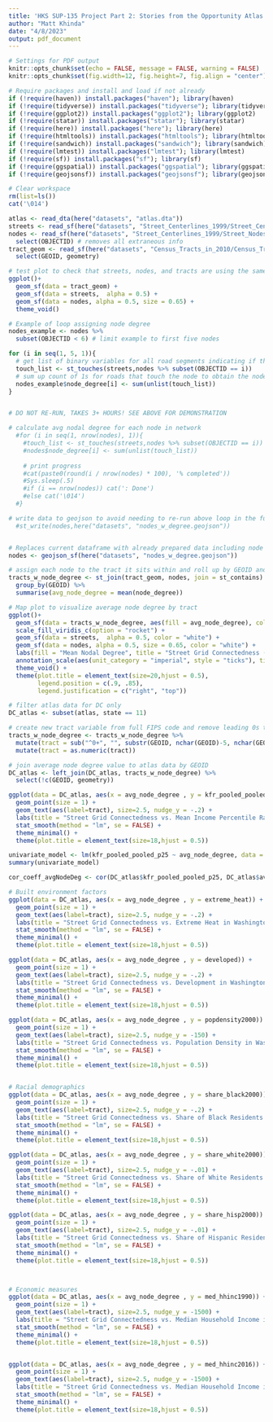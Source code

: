 ```yaml
---
title: 'HKS SUP-135 Project Part 2: Stories from the Opportunity Atlas'
author: "Matt Khinda"
date: "4/8/2023"
output: pdf_document
---
```


```r
# Settings for PDF output
knitr::opts_chunk$set(echo = FALSE, message = FALSE, warning = FALSE) 
knitr::opts_chunk$set(fig.width=12, fig.height=7, fig.align = "center") 

# Require packages and install and load if not already
if (!require(haven)) install.packages("haven"); library(haven)
if (!require(tidyverse)) install.packages("tidyverse"); library(tidyverse)
if (!require(ggplot2)) install.packages("ggplot2"); library(ggplot2)
if (!require(statar)) install.packages("statar"); library(statar)
if (!require(here)) install.packages("here"); library(here)
if (!require(htmltools)) install.packages("htmltools"); library(htmltools)
if (!require(sandwich)) install.packages("sandwich"); library(sandwich)
if (!require(lmtest)) install.packages("lmtest"); library(lmtest)
if (!require(sf)) install.packages("sf"); library(sf)
if (!require(ggspatial)) install.packages("ggspatial"); library(ggspatial)
if (!require(geojsonsf)) install.packages("geojsonsf"); library(geojsonsf)

# Clear workspace
rm(list=ls())
cat('\014')
```

```r
atlas <- read_dta(here("datasets", "atlas.dta"))
streets <- read_sf(here("datasets", "Street_Centerlines_1999/Street_Centerlines_1999.shp"))
nodes <- read_sf(here("datasets", "Street_Centerlines_1999/Street_Nodes_1999.shp")) %>%
  select(OBJECTID) # removes all extraneous info
tract_geom <- read_sf(here("datasets", "Census_Tracts_in_2010/Census_Tracts_in_2010.shp")) %>%
  select(GEOID, geometry)
```

```r
# test plot to check that streets, nodes, and tracts are using the same coordinate projection system
ggplot()+
  geom_sf(data = tract_geom) +
  geom_sf(data = streets,  alpha = 0.5) +
  geom_sf(data = nodes, alpha = 0.5, size = 0.65) +
  theme_void()
```

```r

# Example of loop assigning node degree
nodes_example <- nodes %>%
  subset(OBJECTID < 6) # limit example to first five nodes

for (i in seq(1, 5, 1)){
  # get list of binary variables for all road segments indicating if the segment touches the node
  touch_list <- st_touches(streets,nodes %>% subset(OBJECTID == i)) 
  # sum up count of 1s for roads that touch the node to obtain the node degree
  nodes_example$node_degree[i] <- sum(unlist(touch_list)) 
}


# DO NOT RE-RUN, TAKES 3+ HOURS! SEE ABOVE FOR DEMONSTRATION

# calculate avg nodal degree for each node in network 
  #for (i in seq(1, nrow(nodes), 1)){
    #touch_list <- st_touches(streets,nodes %>% subset(OBJECTID == i))
    #nodes$node_degree[i] <- sum(unlist(touch_list))
    
    # print progress
    #cat(paste0(round(i / nrow(nodes) * 100), '% completed'))
    #Sys.sleep(.5)
    #if (i == nrow(nodes)) cat(': Done')
    #else cat('\014')
  #}

# write data to geojson to avoid needing to re-run above loop in the future
  #st_write(nodes,here("datasets", "nodes_w_degree.geojson"))


# Replaces current dataframe with already prepared data including node degree
nodes <- geojson_sf(here("datasets", "nodes_w_degree.geojson"))

```

```r

# assign each node to the tract it sits within and roll up by GEOID and calculate average node degree
tracts_w_node_degree <- st_join(tract_geom, nodes, join = st_contains) %>%
  group_by(GEOID) %>%
  summarise(avg_node_degree = mean(node_degree))

# Map plot to visualize average node degree by tract
ggplot()+
  geom_sf(data = tracts_w_node_degree, aes(fill = avg_node_degree), color = NA) +
  scale_fill_viridis_c(option = "rocket") +
  geom_sf(data = streets,  alpha = 0.5, color = "white") +
  geom_sf(data = nodes, alpha = 0.5, size = 0.65, color = "white") +
  labs(fill = "Mean Nodal Degree", title = "Street Grid Connectedness (1999 Network) by Census Tract in Washington, DC") +
  annotation_scale(aes(unit_category = "imperial", style = "ticks"), tick_height = 0.6, pad_x = unit(1, "cm"), pad_y = unit(2, "cm")) +
  theme_void() +
  theme(plot.title = element_text(size=20,hjust = 0.5),
        legend.position = c(.9, .85),
        legend.justification = c("right", "top")) 
```

```r
# filter atlas data for DC only
DC_atlas <- subset(atlas, state == 11) 

# create new tract variable from full FIPS code and remove leading 0s to match atlas
tracts_w_node_degree <- tracts_w_node_degree %>%
  mutate(tract = sub("^0+", "", substr(GEOID, nchar(GEOID)-5, nchar(GEOID)))) %>%
  mutate(tract = as.numeric(tract))

# join average node degree value to atlas data by GEOID
DC_atlas <- left_join(DC_atlas, tracts_w_node_degree) %>%
  select(!c(GEOID, geometry))
```

```r
ggplot(data = DC_atlas, aes(x = avg_node_degree , y = kfr_pooled_pooled_p25)) + 
  geom_point(size = 1) + 
  geom_text(aes(label=tract), size=2.5, nudge_y = -.2) +
  labs(title = "Street Grid Connectedness vs. Mean Income Percentile Rank for Children of Low-Income Parents in Washington, DC", x = "Average Node Degree", y = "Mean Income Percentile Rank") +
  stat_smooth(method = "lm", se = FALSE) +
  theme_minimal() +
  theme(plot.title = element_text(size=18,hjust = 0.5))
```

```r
univariate_model <- lm(kfr_pooled_pooled_p25 ~ avg_node_degree, data = DC_atlas)
summary(univariate_model)

cor_coeff_avgNodeDeg <- cor(DC_atlas$kfr_pooled_pooled_p25, DC_atlas$avg_node_degree, use = "complete.obs")
```

```r

# Built environment factors
ggplot(data = DC_atlas, aes(x = avg_node_degree , y = extreme_heat)) + 
  geom_point(size = 1) + 
  geom_text(aes(label=tract), size=2.5, nudge_y = -.2) +
  labs(title = "Street Grid Connectedness vs. Extreme Heat in Washington, DC", x = "Average Node Degree", y = "Degrees Above Basline Temperature") +
  stat_smooth(method = "lm", se = FALSE) +
  theme_minimal() +
  theme(plot.title = element_text(size=18,hjust = 0.5))

ggplot(data = DC_atlas, aes(x = avg_node_degree , y = developed)) + 
  geom_point(size = 1) + 
  geom_text(aes(label=tract), size=2.5, nudge_y = -.2) +
  labs(title = "Street Grid Connectedness vs. Development in Washington, DC", x = "Average Node Degree", y = "Fraction of Land Area Developed") +
  stat_smooth(method = "lm", se = FALSE) +
  theme_minimal() +
  theme(plot.title = element_text(size=18,hjust = 0.5))

ggplot(data = DC_atlas, aes(x = avg_node_degree , y = popdensity2000)) + 
  geom_point(size = 1) + 
  geom_text(aes(label=tract), size=2.5, nudge_y = -150) +
  labs(title = "Street Grid Connectedness vs. Population Density in Washington, DC", x = "Average Node Degree", y = "Population Density in 2000") +
  stat_smooth(method = "lm", se = FALSE) +
  theme_minimal() +
  theme(plot.title = element_text(size=18,hjust = 0.5))


# Racial demographics
ggplot(data = DC_atlas, aes(x = avg_node_degree , y = share_black2000)) + 
  geom_point(size = 1) + 
  geom_text(aes(label=tract), size=2.5, nudge_y = -.2) +
  labs(title = "Street Grid Connectedness vs. Share of Black Residents in Washington, DC", x = "Average Node Degree", y = "Share of Black Residents in 2000") +
  stat_smooth(method = "lm", se = FALSE) +
  theme_minimal() +
  theme(plot.title = element_text(size=18,hjust = 0.5))

ggplot(data = DC_atlas, aes(x = avg_node_degree , y = share_white2000)) + 
  geom_point(size = 1) + 
  geom_text(aes(label=tract), size=2.5, nudge_y = -.01) +
  labs(title = "Street Grid Connectedness vs. Share of White Residents in Washington, DC", x = "Average Node Degree", y = "Share of White Residents in 2000") +
  stat_smooth(method = "lm", se = FALSE) +
  theme_minimal() +
  theme(plot.title = element_text(size=18,hjust = 0.5))

ggplot(data = DC_atlas, aes(x = avg_node_degree , y = share_hisp2000)) + 
  geom_point(size = 1) + 
  geom_text(aes(label=tract), size=2.5, nudge_y = -.01) +
  labs(title = "Street Grid Connectedness vs. Share of Hispanic Residents in Washington, DC", x = "Average Node Degree", y = "Share of Hispanic Residents in 2000") +
  stat_smooth(method = "lm", se = FALSE) +
  theme_minimal() +
  theme(plot.title = element_text(size=18,hjust = 0.5))



# Economic measures
ggplot(data = DC_atlas, aes(x = avg_node_degree , y = med_hhinc1990)) + 
  geom_point(size = 1) + 
  geom_text(aes(label=tract), size=2.5, nudge_y = -1500) +
  labs(title = "Street Grid Connectedness vs. Median Household Income in Washington, DC", x = "Average Node Degree", y = "Median Household Income in 1990") +
  stat_smooth(method = "lm", se = FALSE) +
  theme_minimal() +
  theme(plot.title = element_text(size=18,hjust = 0.5))


ggplot(data = DC_atlas, aes(x = avg_node_degree , y = med_hhinc2016)) + 
  geom_point(size = 1) + 
  geom_text(aes(label=tract), size=2.5, nudge_y = -1500) +
  labs(title = "Street Grid Connectedness vs. Median Household Income in Washington, DC", x = "Average Node Degree", y = "Median Household Income in 2016") +
  stat_smooth(method = "lm", se = FALSE) +
  theme_minimal() +
  theme(plot.title = element_text(size=18,hjust = 0.5))

```






